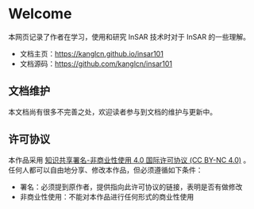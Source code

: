 # Welcome {.unnumbered}

本网页记录了作者在学习，使用和研究 InSAR 技术时对于 InSAR 的一些理解。
<!-- 本教程主要面向 InSAR 新手，包括需要使用 InSAR 技术的高年级本科生，低年级研究生以及其他需要使用到 InSAR 技术的研究人员和技术人员。

本教程主要讲述 InSAR 测量的一般原理。包括：

- SAR 成像一般原理；
- InSAR 成像的步骤与测量的一般原理；
- InSAR 数据处理的方法。

本教程需要读者有一般高等教育理工科要求的数理基础，包括：

- 数学： 微积分，线性代数，概率论与数理统计；
- 物理： 普通物理中关于电磁波及其散射特性的知识；
- 信号处理： 模拟与数字信号处理的相关知识。

如果读者有以下知识那就更好了：

- 数学： 偏微分方程，随机过程；
- 物理： 电动力学；
- 信号处理： 数字图像处理，统计信号处理；
- 其他基本的地球物理，地理信息系统，测绘的知识。 -->

- 文档主页：<https://kanglcn.github.io/insar101>
- 文档源码：<https://github.com/kanglcn/insar101>

## 文档维护

本文档尚有很多不完善之处，欢迎读者参与到文档的维护与更新中。

## 许可协议

本作品采用 [知识共享署名-非商业性使用 4.0 国际许可协议 (CC BY-NC 4.0)](https://creativecommons.org/licenses/by-nc/4.0/deed.zh) 。
任何人都可以自由地分享、修改本作品，但必须遵循如下条件：

- 署名：必须提到原作者，提供指向此许可协议的链接，表明是否有做修改
- 非商业性使用：不能对本作品进行任何形式的商业性使用